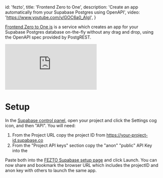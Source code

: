 
  id: 'fezto',
  title: 'Frontend Zero to One',
  description: 'Create an app automatically from your Supabase Postgres using OpenAPI',
  video: 'https://www.youtube.com/v/GOC6a0_AlgI',
}

[Frontend Zero to One is](https://www.fezto.xyz) is a service which creates an app for your Supabase Postgres database on-the-fly without any drag and drop, using the OpenAPI spec provided by PostgREST.

<div className="video-container">
  <iframe
    src="https://www.youtube-nocookie.com/embed/GOC6a0_AlgI"
    frameBorder="0"
    allow="accelerometer; encrypted-media; gyroscope; picture-in-picture"
    allowfullscreen
  ></iframe>
</div>

# Setup

In the [Supabase control panel](https://supabase.com/dashboard/), open your project and click the Settings cog icon, and then "API".
You will need:

1. From the Project URL copy the project ID from https://your-project-id.supabase.co
2. From the "Project API keys" section copy the "anon" "public" API Key into the

Paste both into the [FEZTO Supabase setup page](https://www.fezto.xyz/#/supabase) and click Launch.
You can now share and bookmark the browser URL which includes the projectID and anon key with others to launch the same app.


